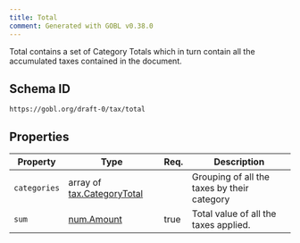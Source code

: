 ```yaml
---
title: Total
comment: Generated with GOBL v0.38.0
---
```


Total contains a set of Category Totals which in turn contain all the accumulated taxes contained in the document.

## Schema ID

`https://gobl.org/draft-0/tax/total`

## Properties

| Property     | Type                                                      | Req. | Description                                 |
|--------------|-----------------------------------------------------------|------|---------------------------------------------|
| `categories` | array of [tax.CategoryTotal](/draft-0/tax/category_total) |      | Grouping of all the taxes by their category |
| `sum`        | [num.Amount](/draft-0/num/amount)                         | true | Total value of all the taxes applied.       |

